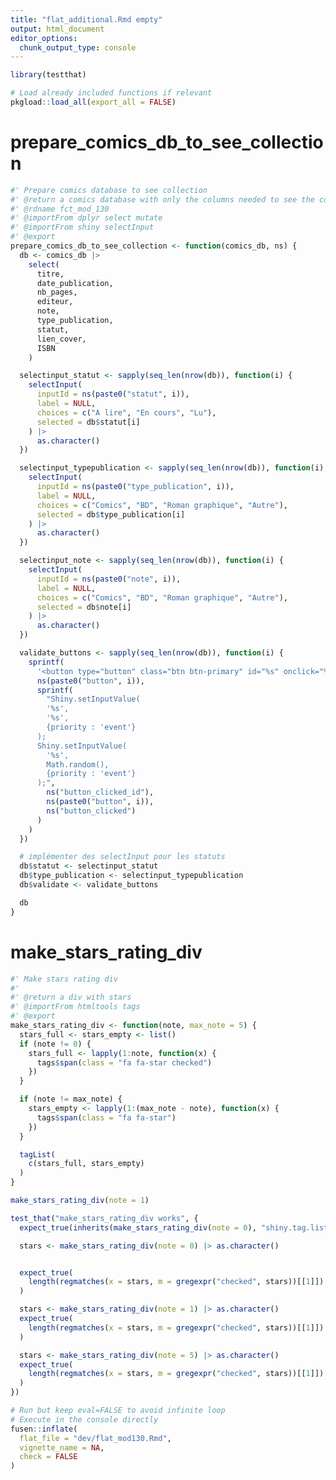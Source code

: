 ```yaml
---
title: "flat_additional.Rmd empty"
output: html_document
editor_options: 
  chunk_output_type: console
---
```


```r
library(testthat)
```

```r
# Load already included functions if relevant
pkgload::load_all(export_all = FALSE)
```


# prepare_comics_db_to_see_collection
    
```r
#' Prepare comics database to see collection
#' @return a comics database with only the columns needed to see the collection
#' @rdname fct_mod_130
#' @importFrom dplyr select mutate
#' @importFrom shiny selectInput
#' @export
prepare_comics_db_to_see_collection <- function(comics_db, ns) {
  db <- comics_db |>
    select(
      titre,
      date_publication,
      nb_pages,
      editeur,
      note,
      type_publication,
      statut,
      lien_cover,
      ISBN
    )

  selectinput_statut <- sapply(seq_len(nrow(db)), function(i) {
    selectInput(
      inputId = ns(paste0("statut", i)),
      label = NULL,
      choices = c("A lire", "En cours", "Lu"),
      selected = db$statut[i]
    ) |>
      as.character()
  })

  selectinput_typepublication <- sapply(seq_len(nrow(db)), function(i) {
    selectInput(
      inputId = ns(paste0("type_publication", i)),
      label = NULL,
      choices = c("Comics", "BD", "Roman graphique", "Autre"),
      selected = db$type_publication[i]
    ) |>
      as.character()
  })

  selectinput_note <- sapply(seq_len(nrow(db)), function(i) {
    selectInput(
      inputId = ns(paste0("note", i)),
      label = NULL,
      choices = c("Comics", "BD", "Roman graphique", "Autre"),
      selected = db$note[i]
    ) |>
      as.character()
  })

  validate_buttons <- sapply(seq_len(nrow(db)), function(i) {
    sprintf(
      '<button type="button" class="btn btn-primary" id="%s" onclick="%s">Enregistrer</button>',
      ns(paste0("button", i)),
      sprintf(
        "Shiny.setInputValue(
        '%s',
        '%s',
        {priority : 'event'}
      );
      Shiny.setInputValue(
        '%s',
        Math.random(),
        {priority : 'event'}
      );",
        ns("button_clicked_id"),
        ns(paste0("button", i)),
        ns("button_clicked")
      )
    )
  })

  # implémenter des selectInput pour les statuts
  db$statut <- selectinput_statut
  db$type_publication <- selectinput_typepublication
  db$validate <- validate_buttons

  db
}
```
  

# make_stars_rating_div
    
```r
#' Make stars rating div
#'
#' @return a div with stars
#' @importFrom htmltools tags
#' @export
make_stars_rating_div <- function(note, max_note = 5) {
  stars_full <- stars_empty <- list()
  if (note != 0) {
    stars_full <- lapply(1:note, function(x) {
      tags$span(class = "fa fa-star checked")
    })
  }

  if (note != max_note) {
    stars_empty <- lapply(1:(max_note - note), function(x) {
      tags$span(class = "fa fa-star")
    })
  }

  tagList(
    c(stars_full, stars_empty)
  )
}
```
  
```r
make_stars_rating_div(note = 1)
```
  
```r
test_that("make_stars_rating_div works", {
  expect_true(inherits(make_stars_rating_div(note = 0), "shiny.tag.list"))

  stars <- make_stars_rating_div(note = 0) |> as.character()


  expect_true(
    length(regmatches(x = stars, m = gregexpr("checked", stars))[[1]]) == 0
  )

  stars <- make_stars_rating_div(note = 1) |> as.character()
  expect_true(
    length(regmatches(x = stars, m = gregexpr("checked", stars))[[1]]) == 1
  )

  stars <- make_stars_rating_div(note = 5) |> as.character()
  expect_true(
    length(regmatches(x = stars, m = gregexpr("checked", stars))[[1]]) == 5
  )
})
```
  


```r
# Run but keep eval=FALSE to avoid infinite loop
# Execute in the console directly
fusen::inflate(
  flat_file = "dev/flat_mod130.Rmd",
  vignette_name = NA,
  check = FALSE
)
```

